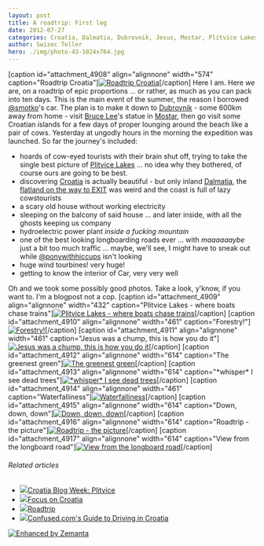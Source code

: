 ```yaml
---
layout: post
title: A roadtrip: First leg
date: 2012-07-27
categories: Croatia, Dalmatia, Dubrovnik, Jesus, Mostar, Plitvice Lakes National Park, Roadtrip, Travel + Events
author: Swizec Teller
hero: ./img/photo-43-1024x764.jpg
---
```


\[caption id="attachment_4908" align="alignnone" width="574" caption="Roadtrip Croatia"][![Roadtrip Croatia](./img/photo-43-1024x764.jpg "Roadtrip Croatia")](http://swizec.com/blog/wp-content/uploads/2012/07/photo-43.jpeg)\[/caption] Here I am. Here _we_ are, on a roadtrip of epic proportions ... or rather, as much as you can pack into ten days. This is the main event of the summer, the reason I borrowed [@smotko](http://twitter.com/smotko)'s car. The plan is to make it down to [Dubrovnik](http://whc.unesco.org/en/list/95 "Old City of Dubrovnik") - some 600km away from home - visit [Bruce Lee](http://www.bruceleefoundation.com/ "Bruce Lee")'s statue in [Mostar](<http://maps.google.com/maps?ll=43.3333333333,17.8&spn=0.1,0.1&q=43.3333333333,17.8 (Mostar)&t=h> "Mostar"), then go visit some Croatian islands for a few days of proper lounging around the beach like a pair of cows. Yesterday at ungodly hours in the morning the expedition was launched. So far the journey's included:

-   hoards of cow-eyed tourists with their brain shut off, trying to take the single best picture of [Plitvice Lakes](http://whc.unesco.org/en/list/98 "Plitvice Lakes National Park") ... no idea why they bothered, of course ours are going to be best.
-   discovering [Croatia](<http://maps.google.com/maps?ll=45.8,16.0&spn=10.0,10.0&q=45.8,16.0 (Croatia)&t=h> "Croatia") is actually beautiful - but only inland [Dalmatia](http://en.wikipedia.org/wiki/Dalmatia "Dalmatia"), the [flatland on the way to EXIT](http://swizec.com/blog/geek-at-a-music-festival-day-1/swizec/4825 "Geek at a music festival: Day 1") was weird and the coast is full of lazy cowstourists
-   a scary old house without working electricity
-   sleeping on the balcony of said house ... and later inside, with all the ghosts keeping us company
-   hydroelectric power plant _inside a fucking mountain_
-   one of the best looking longboarding roads ever ... with _maaaaaaybe_ just a bit too much traffic ... maybe, we'll see, I might have to sneak out while [@ponywithhiccups](http://twitter.com/ponywithhiccups) isn't looking
-   huge wind tourbines! very huge!
-   getting to know the interior of Car, very very well

Oh and we took some possibly good photos. Take a look, y'know, if you want to. I'm a blogpost not a cop. \[caption id="attachment_4909" align="alignnone" width="432" caption="Plitvice Lakes - where boats chase trains"][![Plitvice Lakes - where boats chase trains](http://swizec.com/blog/wp-content/uploads/2012/07/IMG_20120726_183936.jpeg "Plitvice Lakes - where boats chase trains")](./img/IMG_20120726_183936.jpeg)\[/caption] \[caption id="attachment_4910" align="alignnone" width="461" caption="Forestry!"][![Forestry!](./img/IMG_1452-768x1024.jpg "Forestry!")](http://swizec.com/blog/wp-content/uploads/2012/07/IMG_1452.jpg)\[/caption] \[caption id="attachment_4911" align="alignnone" width="461" caption="Jesus was a chump, this is how you do it"][![Jesus was a chump, this is how you do it](./img/IMG_1438-768x1024.jpg "Jesus was a chump, this is how you do it")](http://swizec.com/blog/wp-content/uploads/2012/07/IMG_1438.jpg)\[/caption] \[caption id="attachment_4912" align="alignnone" width="614" caption="The greenest green"][![The greenest green](./img/photo-13-e1343393002368.jpeg?1d5d3d "The greenest green")](http://swizec.com/blog/wp-content/uploads/2012/07/photo-13.jpeg)\[/caption] \[caption id="attachment_4913" align="alignnone" width="614" caption="\*whisper\* I see dead trees"][![\*whisper\* I see dead trees](./img/photo-23-1024x764.jpg "*whisper* I see dead trees")](http://swizec.com/blog/wp-content/uploads/2012/07/photo-23.jpeg)\[/caption] \[caption id="attachment_4914" align="alignnone" width="461" caption="Waterfalliness"][![Waterfalliness](./img/IMG_1559-768x1024.jpg "Waterfalliness")](http://swizec.com/blog/wp-content/uploads/2012/07/IMG_1559.jpg)\[/caption] \[caption id="attachment_4915" align="alignnone" width="614" caption="Down, down, down"][![Down, down, down](./img/IMG_1565-1024x768.jpg "Down, down, down")](http://swizec.com/blog/wp-content/uploads/2012/07/IMG_1565.jpg)\[/caption] \[caption id="attachment_4916" align="alignnone" width="614" caption="Roadtrip - the picture"][![Roadtrip - the picture](./img/IMG_1646-1024x768.jpg "Roadtrip - the picture")](http://swizec.com/blog/wp-content/uploads/2012/07/IMG_1646.jpg)\[/caption] \[caption id="attachment_4917" align="alignnone" width="614" caption="View from the longboard road"][![View from the longboard road](./img/photo-52-1024x764.jpg "View from the longboard road")](http://swizec.com/blog/wp-content/uploads/2012/07/photo-52.jpeg)\[/caption]

###### Related articles

-   [![](http://i.zemanta.com/94797801_80_80.jpg)](http://theegotripper.com/2012/06/17/croatia-blog-week-plitvice/)[Croatia Blog Week: Plitvice](http://theegotripper.com/2012/06/17/croatia-blog-week-plitvice/)
-   [![](http://i.zemanta.com/94912564_80_80.jpg)](http://travelnotes.wordpress.com/2012/06/18/focus-on-croatia/)[Focus on Croatia](http://travelnotes.wordpress.com/2012/06/18/focus-on-croatia/)
-   [![](http://i.zemanta.com/93119465_80_80.jpg)](http://girlonamissionblog.wordpress.com/2012/06/03/roadtrip/)[Roadtrip](http://girlonamissionblog.wordpress.com/2012/06/03/roadtrip/)
-   [![](http://i.zemanta.com/noimg_21_80_80.jpg)](http://www.confused.com/guides/motoring/car-insurance/confused-com-s-guide-to-driving-in-croatia-2442555746)[Confused.com's Guide to Driving in Croatia](http://www.confused.com/guides/motoring/car-insurance/confused-com-s-guide-to-driving-in-croatia-2442555746)

[![Enhanced by Zemanta](http://img.zemanta.com/zemified_e.png?x-id=6cc1b74a-b1ec-40fc-b87b-ab5aaaa08830)](http://www.zemanta.com/?px "Enhanced by Zemanta")
